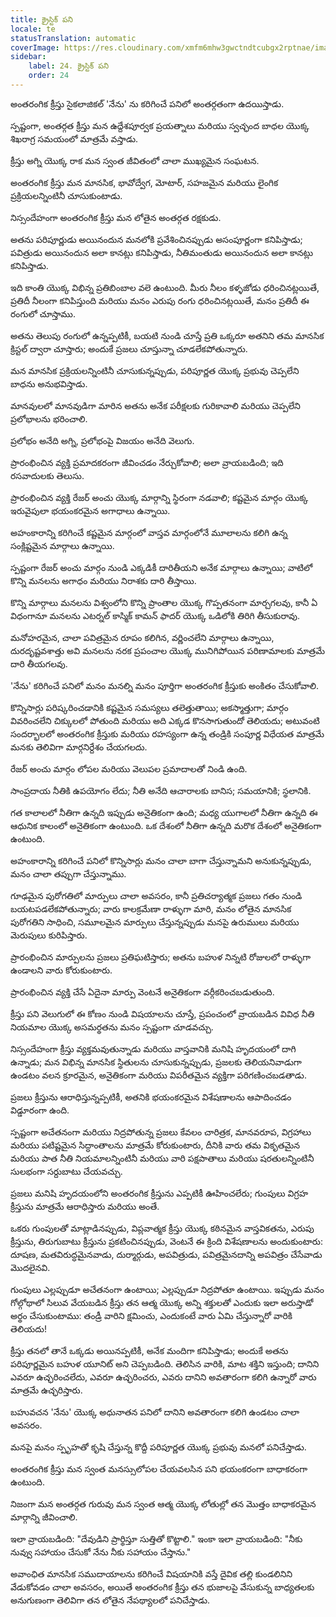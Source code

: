 ```yaml
---
title: క్రైస్టిక్ పని
locale: te
statusTranslation: automatic
coverImage: https://res.cloudinary.com/xmfm6mhw3gwctndtcubgx2rptnae/image/upload/v1741354419/small_cover_la_gran_rebelion_28716e29d2.webp
sidebar:
    label: 24. క్రైస్టిక్ పని
    order: 24
---
```

అంతరంగిక క్రీస్తు సైకలాజికల్ 'నేను' ను కరిగించే పనిలో అంతర్గతంగా ఉదయిస్తాడు.

స్పష్టంగా, అంతర్గత క్రీస్తు మన ఉద్దేశపూర్వక ప్రయత్నాలు మరియు స్వచ్ఛంద బాధల యొక్క శిఖరాగ్ర సమయంలో మాత్రమే వస్తాడు.

క్రీస్తు అగ్ని యొక్క రాక మన స్వంత జీవితంలో చాలా ముఖ్యమైన సంఘటన.

అంతరంగిక క్రీస్తు మన మానసిక, భావోద్వేగ, మోటార్, సహజమైన మరియు లైంగిక ప్రక్రియలన్నింటినీ చూసుకుంటాడు.

నిస్సందేహంగా అంతరంగిక క్రీస్తు మన లోతైన అంతర్గత రక్షకుడు.

అతను పరిపూర్ణుడు అయినందున మనలోకి ప్రవేశించినప్పుడు అసంపూర్ణంగా కనిపిస్తాడు; పవిత్రుడు అయినందున అలా కానట్లు కనిపిస్తాడు, నీతిమంతుడు అయినందున అలా కానట్లు కనిపిస్తాడు.

ఇది కాంతి యొక్క విభిన్న ప్రతిబింబాల వలె ఉంటుంది. మీరు నీలం కళ్ళజోడు ధరించినట్లయితే, ప్రతిదీ నీలంగా కనిపిస్తుంది మరియు మనం ఎరుపు రంగు ధరించినట్లయితే, మనం ప్రతిదీ ఈ రంగులో చూస్తాము.

అతను తెలుపు రంగులో ఉన్నప్పటికీ, బయటి నుండి చూస్తే ప్రతి ఒక్కరూ అతనిని తమ మానసిక క్రిస్టల్ ద్వారా చూస్తారు; అందుకే ప్రజలు చూస్తున్నా చూడలేకపోతున్నారు.

మన మానసిక ప్రక్రియలన్నింటినీ చూసుకున్నప్పుడు, పరిపూర్ణత యొక్క ప్రభువు చెప్పలేని బాధను అనుభవిస్తాడు.

మానవులలో మానవుడిగా మారిన అతను అనేక పరీక్షలకు గురికావాలి మరియు చెప్పలేని ప్రలోభాలను భరించాలి.

ప్రలోభం అనేది అగ్ని, ప్రలోభంపై విజయం అనేది వెలుగు.

ప్రారంభించిన వ్యక్తి ప్రమాదకరంగా జీవించడం నేర్చుకోవాలి; అలా వ్రాయబడింది; ఇది రసవాదులకు తెలుసు.

ప్రారంభించిన వ్యక్తి రేజర్ అంచు యొక్క మార్గాన్ని స్థిరంగా నడవాలి; కష్టమైన మార్గం యొక్క ఇరువైపులా భయంకరమైన అగాధాలు ఉన్నాయి.

అహంకారాన్ని కరిగించే కష్టమైన మార్గంలో వాస్తవ మార్గంలోనే మూలాలను కలిగి ఉన్న సంక్లిష్టమైన మార్గాలు ఉన్నాయి.

స్పష్టంగా రేజర్ అంచు మార్గం నుండి ఎక్కడికీ దారితీయని అనేక మార్గాలు ఉన్నాయి; వాటిలో కొన్ని మనలను అగాధం మరియు నిరాశకు దారి తీస్తాయి.

కొన్ని మార్గాలు మనలను విశ్వంలోని కొన్ని ప్రాంతాల యొక్క గొప్పతనంగా మార్చగలవు, కానీ ఏ విధంగానూ మనలను ఎటర్నల్ కాస్మిక్ కామన్ ఫాదర్ యొక్క ఒడిలోకి తిరిగి తీసుకురావు.

మనోహరమైన, చాలా పవిత్రమైన రూపం కలిగిన, వర్ణించలేని మార్గాలు ఉన్నాయి, దురదృష్టవశాత్తు అవి మనలను నరక ప్రపంచాల యొక్క మునిగిపోయిన పరిణామాలకు మాత్రమే దారి తీయగలవు.

'నేను' కరిగించే పనిలో మనం మనల్ని మనం పూర్తిగా అంతరంగిక క్రీస్తుకు అంకితం చేసుకోవాలి.

కొన్నిసార్లు పరిష్కరించడానికి కష్టమైన సమస్యలు తలెత్తుతాయి; అకస్మాత్తుగా; మార్గం వివరించలేని చిక్కులలో పోతుంది మరియు అది ఎక్కడ కొనసాగుతుందో తెలియదు; అటువంటి సందర్భాలలో అంతరంగిక క్రీస్తుకు మరియు రహస్యంగా ఉన్న తండ్రికి సంపూర్ణ విధేయత మాత్రమే మనకు తెలివిగా మార్గనిర్దేశం చేయగలదు.

రేజర్ అంచు మార్గం లోపల మరియు వెలుపల ప్రమాదాలతో నిండి ఉంది.

సాంప్రదాయ నీతికి ఉపయోగం లేదు; నీతి అనేది ఆచారాలకు బానిస; సమయానికి; స్థలానికి.

గత కాలాలలో నీతిగా ఉన్నది ఇప్పుడు అనైతికంగా ఉంది; మధ్య యుగాలలో నీతిగా ఉన్నది ఈ ఆధునిక కాలంలో అనైతికంగా ఉంటుంది. ఒక దేశంలో నీతిగా ఉన్నది మరొక దేశంలో అనైతికంగా ఉంటుంది.

అహంకారాన్ని కరిగించే పనిలో కొన్నిసార్లు మనం చాలా బాగా చేస్తున్నామని అనుకున్నప్పుడు, మనం చాలా తప్పుగా చేస్తున్నాము.

గూఢమైన పురోగతిలో మార్పులు చాలా అవసరం, కానీ ప్రతిచర్యాత్మక ప్రజలు గతం నుండి బయటపడలేకపోతున్నారు; వారు కాలక్రమేణా రాళ్ళుగా మారి, మనం లోతైన మానసిక పురోగతిని సాధించి, సమూలమైన మార్పులు చేస్తున్నప్పుడు మనపై ఉరుములు మరియు మెరుపులు కురిపిస్తారు.

ప్రారంభించిన మార్పులను ప్రజలు ప్రతిఘటిస్తారు; అతను బహుళ నిన్నటి రోజులలో రాళ్ళుగా ఉండాలని వారు కోరుకుంటారు.

ప్రారంభించిన వ్యక్తి చేసే ఏదైనా మార్పు వెంటనే అనైతికంగా వర్గీకరించబడుతుంది.

క్రీస్తు పని వెలుగులో ఈ కోణం నుండి విషయాలను చూస్తే, ప్రపంచంలో వ్రాయబడిన వివిధ నీతి నియమాల యొక్క అసమర్థతను మనం స్పష్టంగా చూడవచ్చు.

నిస్సందేహంగా క్రీస్తు వ్యక్తమవుతున్నాడు మరియు వాస్తవానికి మనిషి హృదయంలో దాగి ఉన్నాడు; మన విభిన్న మానసిక స్థితులను చూసుకున్నప్పుడు, ప్రజలకు తెలియనివాడుగా ఉండటం వలన క్రూరమైన, అనైతికంగా మరియు విపరీతమైన వ్యక్తిగా పరిగణించబడతాడు.

ప్రజలు క్రీస్తును ఆరాధిస్తున్నప్పటికీ, అతనికి భయంకరమైన విశేషణాలను ఆపాదించడం విడ్డూరంగా ఉంది.

స్పష్టంగా అచేతనంగా మరియు నిద్రపోతున్న ప్రజలు కేవలం చారిత్రక, మానవరూప, విగ్రహాలు మరియు పటిష్టమైన సిద్ధాంతాలను మాత్రమే కోరుకుంటారు, దీనికి వారు తమ వికృతమైన మరియు పాత నీతి నియమాలన్నింటినీ మరియు వారి పక్షపాతాలు మరియు షరతులన్నింటినీ సులభంగా సర్దుబాటు చేయవచ్చు.

ప్రజలు మనిషి హృదయంలోని అంతరంగిక క్రీస్తును ఎప్పటికీ ఊహించలేరు; గుంపులు విగ్రహ క్రీస్తును మాత్రమే ఆరాధిస్తారు మరియు అంతే.

ఒకరు గుంపులతో మాట్లాడినప్పుడు, విప్లవాత్మక క్రీస్తు యొక్క కఠినమైన వాస్తవికతను, ఎరుపు క్రీస్తును, తిరుగుబాటు క్రీస్తును ప్రకటించినప్పుడు, వెంటనే ఈ క్రింది విశేషణాలను అందుకుంటారు: దూషణ, మతవిరుద్ధమైనవాడు, దుర్మార్గుడు, అపవిత్రుడు, పవిత్రమైనదాన్ని అపవిత్రం చేసేవాడు మొదలైనవి.

గుంపులు ఎల్లప్పుడూ అచేతనంగా ఉంటాయి; ఎల్లప్పుడూ నిద్రపోతూ ఉంటాయి. ఇప్పుడు మనం గోల్గోథాలో సిలువ వేయబడిన క్రీస్తు తన ఆత్మ యొక్క అన్ని శక్తులతో ఎందుకు ఇలా అరుస్తాడో అర్థం చేసుకుంటాము: తండ్రీ వారిని క్షమించు, ఎందుకంటే వారు ఏమి చేస్తున్నారో వారికి తెలియదు!

క్రీస్తు తనలో తానే ఒక్కడు అయినప్పటికీ, అనేక మందిగా కనిపిస్తాడు; అందుకే అతను పరిపూర్ణమైన బహుళ యూనిట్ అని చెప్పబడింది. తెలిసిన వారికి, మాట శక్తిని ఇస్తుంది; దానిని ఎవరూ ఉచ్ఛరించలేదు, ఎవరూ ఉచ్ఛరించరు, ఎవరు దానిని అవతారంగా కలిగి ఉన్నారో వారు మాత్రమే ఉచ్ఛరిస్తారు.

బహువచన 'నేను' యొక్క అధునాతన పనిలో దానిని అవతారంగా కలిగి ఉండటం చాలా అవసరం.

మనపై మనం స్పృహతో కృషి చేస్తున్న కొద్దీ పరిపూర్ణత యొక్క ప్రభువు మనలో పనిచేస్తాడు.

అంతరంగిక క్రీస్తు మన స్వంత మనస్సులోపల చేయవలసిన పని భయంకరంగా బాధాకరంగా ఉంటుంది.

నిజంగా మన అంతర్గత గురువు మన స్వంత ఆత్మ యొక్క లోతుల్లో తన మొత్తం బాధాకరమైన మార్గాన్ని జీవించాలి.

ఇలా వ్రాయబడింది: "దేవుడిని ప్రార్థిస్తూ సుత్తితో కొట్టాలి." ఇంకా ఇలా వ్రాయబడింది: "నీకు నువ్వు సహాయం చేసుకో నేను నీకు సహాయం చేస్తాను."

అవాంఛిత మానసిక సముదాయాలను కరిగించే విషయానికి వస్తే దైవిక తల్లి కుండలినిని వేడుకోవడం చాలా అవసరం, అయితే అంతరంగిక క్రీస్తు తన భుజాలపై వేసుకున్న బాధ్యతలకు అనుగుణంగా తెలివిగా తన లోతైన నేపథ్యాలలో పనిచేస్తాడు.
